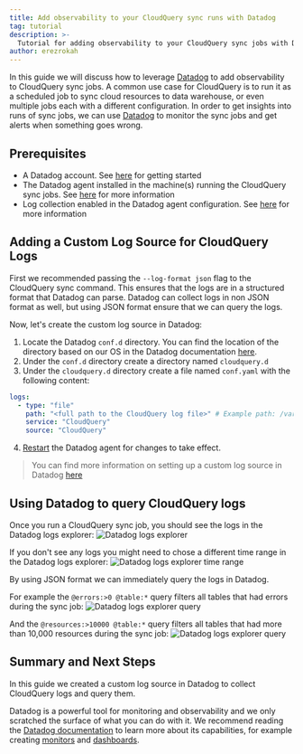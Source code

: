 ```yaml
---
title: Add observability to your CloudQuery sync runs with Datadog
tag: tutorial
description: >-
  Tutorial for adding observability to your CloudQuery sync jobs with Datadog
author: erezrokah
---
```



<HowToGuideHeader/>

In this guide we will discuss how to leverage [Datadog](https://www.datadoghq.com/) to add observability to CloudQuery sync jobs.
A common use case for CloudQuery is to run it as a scheduled job to sync cloud resources to data warehouse, or even multiple jobs each with a different configuration.
In order to get insights into runs of sync jobs, we can use [Datadog](https://www.datadoghq.com/) to monitor the sync jobs and get alerts when something goes wrong.

## Prerequisites

- A Datadog account. See [here](https://www.datadoghq.com/) for getting started
- The Datadog agent installed in the machine(s) running the CloudQuery sync jobs. See [here](https://docs.datadoghq.com/agent/) for more information
- Log collection enabled in the Datadog agent configuration. See [here](https://docs.datadoghq.com/agent/logs/?tab=tailfiles#activate-log-collection) for more information

## Adding a Custom Log Source for CloudQuery Logs

First we recommended passing the `--log-format json` flag to the CloudQuery sync command. This ensures that the logs are in a structured format that Datadog can parse.
Datadog can collect logs in non JSON format as well, but using JSON format ensure that we can query the logs.

Now, let's create the custom log source in Datadog:

1. Locate the Datadog `conf.d` directory. You can find the location of the directory based on our OS in the Datadog documentation [here](https://docs.datadoghq.com/agent/guide/agent-configuration-files/?tab=agentv6v7#agent-configuration-directory).
2. Under the `conf.d` directory create a directory named `cloudquery.d`
3. Under the `cloudquery.d` directory create a file named `conf.yaml` with the following content:

```yaml
logs:
  - type: "file"
    path: "<full path to the CloudQuery log file>" # Example path: /var/log/cloudquery/cloudquery.log
    service: "CloudQuery"
    source: "CloudQuery"
```

4. [Restart](https://docs.datadoghq.com/agent/guide/agent-commands/?tab=agentv6v7#restart-the-agent) the Datadog agent for changes to take effect. 

> You can find more information on setting up a custom log source in Datadog [here](https://docs.datadoghq.com/agent/logs/?tab=tailfiles#custom-log-collection)

## Using Datadog to query CloudQuery logs

Once you run a CloudQuery sync job, you should see the logs in the Datadog logs explorer:
![Datadog logs explorer](/images/how-to-guides/datadog-observability/datadog_logs_explorer.png)

If you don't see any logs you might need to chose a different time range in the Datadog logs explorer:
![Datadog logs explorer time range](/images/how-to-guides/datadog-observability/datadog_logs_explorer_time_range.png)

By using JSON format we can immediately query the logs in Datadog.

For example the `@errors:>0 @table:*` query filters all tables that had errors during the sync job:
![Datadog logs explorer query](/images/how-to-guides/datadog-observability/datadog_logs_explorer_errors_query.png)

And the `@resources:>10000 @table:*` query filters all tables that had more than 10,000 resources during the sync job:
![Datadog logs explorer query](/images/how-to-guides/datadog-observability/datadog_logs_explorer_resources_query.png)

## Summary and Next Steps

In this guide we created a custom log source in Datadog to collect CloudQuery logs and query them.

Datadog is a powerful tool for monitoring and observability and we only scratched the surface of what you can do with it.
We recommend reading the [Datadog documentation](https://docs.datadoghq.com/) to learn more about its capabilities, for example creating [monitors](https://docs.datadoghq.com/monitors/) and [dashboards](https://docs.datadoghq.com/dashboards/).